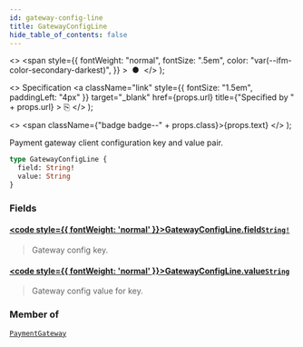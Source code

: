```yaml
---
id: gateway-config-line
title: GatewayConfigLine
hide_table_of_contents: false
---
```


  <>
    <span
      style={{
        fontWeight: "normal",
        fontSize: ".5em",
        color: "var(--ifm-color-secondary-darkest)",
      }}
    >
      &nbsp;●&nbsp;
    </span>
  </>
);

  <>
    Specification
    <a
      className="link"
      style={{ fontSize: "1.5em", paddingLeft: "4px" }}
      target="\_blank"
      href={props.url}
      title={"Specified by " + props.url}
    >
      ⎘
    </a>
  </>
);

  <>
    <span className={"badge badge--" + props.class}>{props.text}</span>
  </>
);

Payment gateway client configuration key and value pair.

```graphql
type GatewayConfigLine {
  field: String!
  value: String
}
```

### Fields

#### [<code style={{ fontWeight: 'normal' }}>GatewayConfigLine.<b>field</b></code>](#)<Bullet />[`String!`](../../../api-reference/miscellaneous/scalars/string) <Badge class="secondary" text="non-null"/> <Badge class="secondary" text="scalar"/>

> Gateway config key.

#### [<code style={{ fontWeight: 'normal' }}>GatewayConfigLine.<b>value</b></code>](#)<Bullet />[`String`](../../../api-reference/miscellaneous/scalars/string) <Badge class="secondary" text="scalar"/>

> Gateway config value for key.

### Member of

[`PaymentGateway`](../../../api-reference/payments/objects/payment-gateway) <Badge class="secondary" text="object"/>
